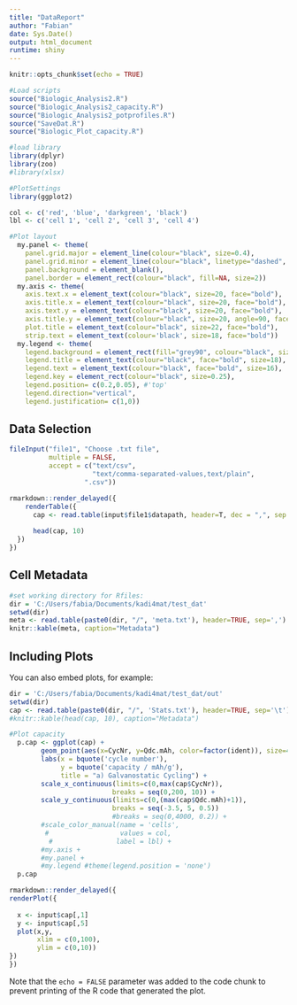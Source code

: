 ```yaml
---
title: "DataReport"
author: "Fabian"
date: Sys.Date()
output: html_document
runtime: shiny
---
```


```r
knitr::opts_chunk$set(echo = TRUE)

#Load scripts
source("Biologic_Analysis2.R")
source("Biologic_Analysis2_capacity.R")
source("Biologic_Analysis2_potprofiles.R")
source("SaveDat.R")
source("Biologic_Plot_capacity.R")

#load library
library(dplyr)
library(zoo)
#library(xlsx)

#PlotSettings
library(ggplot2)

col <- c('red', 'blue', 'darkgreen', 'black')
lbl <- c('cell 1', 'cell 2', 'cell 3', 'cell 4')

#Plot layout
  my.panel <- theme(
    panel.grid.major = element_line(colour="black", size=0.4),
    panel.grid.minor = element_line(colour="black", linetype="dashed", size=0.2),
    panel.background = element_blank(),
    panel.border = element_rect(colour="black", fill=NA, size=2))
  my.axis <- theme(
    axis.text.x = element_text(colour="black", size=20, face="bold"),
    axis.title.x = element_text(colour="black", size=20, face="bold"),
    axis.text.y = element_text(colour="black", size=20, face="bold"),
    axis.title.y = element_text(colour="black", size=20, angle=90, face="bold"),
    plot.title = element_text(colour="black", size=22, face="bold"),
    strip.text = element_text(colour='black', size=18, face="bold")) 
  my.legend <- theme(
    legend.background = element_rect(fill="grey90", colour="black", size=0.5),
    legend.title = element_text(colour="black", face="bold", size=18),
    legend.text = element_text(colour="black", face="bold", size=16),
    legend.key = element_rect(colour="black", size=0.25),
    legend.position= c(0.2,0.05), #'top'
    legend.direction="vertical",
    legend.justification= c(1,0))
```

## Data Selection
```r
fileInput("file1", "Choose .txt file",
          multiple = FALSE,
          accept = c("text/csv",
                     "text/comma-separated-values,text/plain",
                   ".csv"))

rmarkdown::render_delayed({
    renderTable({
      cap <- read.table(input$file1$datapath, header=T, dec = ",", sep = "\t", fill=TRUE)
  
      head(cap, 10)
  })
})
```

## Cell Metadata

```r
#set working directory for Rfiles:
dir = 'C:/Users/fabia/Documents/kadi4mat/test_dat' 
setwd(dir)
meta <- read.table(paste0(dir, "/", 'meta.txt'), header=TRUE, sep=',')
knitr::kable(meta, caption="Metadata")
```

## Including Plots

You can also embed plots, for example:

```r
dir = 'C:/Users/fabia/Documents/kadi4mat/test_dat/out' 
setwd(dir)
cap <- read.table(paste0(dir, "/", 'Stats.txt'), header=TRUE, sep='\t')
#knitr::kable(head(cap, 10), caption="Metadata")

#Plot capacity
  p.cap <- ggplot(cap) +
        geom_point(aes(x=CycNr, y=Qdc.mAh, color=factor(ident)), size=4) +
        labs(x = bquote('cycle number'), 
             y = bquote('capacity / mAh/g'),
             title = "a) Galvanostatic Cycling") +
        scale_x_continuous(limits=c(0,max(cap$CycNr)),
                          breaks = seq(0,200, 10)) +
        scale_y_continuous(limits=c(0,(max(cap$Qdc.mAh)+1)),
                          breaks = seq(-3.5, 5, 0.5)) 
                          #breaks = seq(0,4000, 0.2)) +
        #scale_color_manual(name = 'cells',
         #                  values = col,
          #                label = lbl) +
        #my.axis +
        #my.panel + 
        #my.legend #theme(legend.position = 'none')
  p.cap
```

```r

rmarkdown::render_delayed({
renderPlot({
  
  x <- input$cap[,1]
  y <- input$cap[,5]
  plot(x,y,
       xlim = c(0,100),
       ylim = c(0,10))
})
})
```

Note that the `echo = FALSE` parameter was added to the code chunk to prevent printing of the R code that generated the plot.
